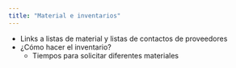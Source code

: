 ```yaml
---
title: "Material e inventarios"
---
```


- Links a listas de material y listas de contactos de proveedores
- ¿Cómo hacer el inventario? 
    - Tiempos para solicitar diferentes materiales 
